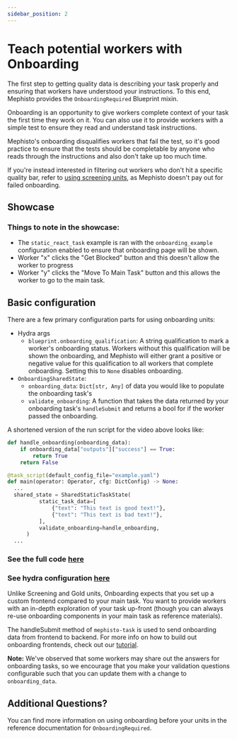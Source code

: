 ```yaml
---
sidebar_position: 2
---
```



# Teach potential workers with Onboarding

The first step to getting quality data is describing your task properly and ensuring that workers have understood your instructions. To this end, Mephisto provides the `OnboardingRequired` Blueprint mixin.

Onboarding is an opportunity to give workers complete context of your task the first time they work on it. You can also use it to provide workers with a simple test to ensure they read and understand task instructions.

Mephisto's onboarding disqualifies workers that fail the test, so it's good practice to ensure that the tests should be completable by anyone who reads through the instructions and also don't take up too much time.

If you're instead interested in filtering out workers who don't hit a specific quality bar, refer to [using screening units](../using_screen_units), as Mephisto doesn't pay out for failed onboarding.

## Showcase

<ReactPlayer
  playing
  controls
  width="100%"
  height="auto"
  url="https://user-images.githubusercontent.com/55665282/183139879-d252d899-454c-4c15-afaa-474e6f02812b.mp4"
/>

### Things to note in the showcase:

- The `static_react_task` example is ran with the `onboarding_example` configuration enabled to ensure that onboarding page will be shown.
- Worker "x" clicks the "Get Blocked" button and this doesn't allow the worker to progress
- Worker "y" clicks the "Move To Main Task" button and this allows the worker to go to the main task.

## Basic configuration

There are a few primary configuration parts for using onboarding units:

- Hydra args
  - `blueprint.onboarding_qualification`: A string qualification to mark a worker's onboarding status. Workers without this qualification will be shown the onboarding, and Mephisto will either grant a positive or negative value for this qualification to all workers that complete onboarding. Setting this to `None` disables onboarding.
- `OnboardingSharedState`:
  - `onboarding_data`: `Dict[str, Any]` of data you would like to populate the onboarding task's
  - `validate_onboarding`: A function that takes the data returned by your onboarding task's `handleSubmit` and returns a bool for if the worker passed the onboarding.

A shortened version of the run script for the video above looks like:

```python
def handle_onboarding(onboarding_data):
    if onboarding_data["outputs"]["success"] == True:
        return True
    return False

@task_script(default_config_file="example.yaml")
def main(operator: Operator, cfg: DictConfig) -> None:
  ...
  shared_state = SharedStaticTaskState(
          static_task_data=[
              {"text": "This text is good text!"},
              {"text": "This text is bad text!"},
          ],
          validate_onboarding=handle_onboarding,
      )
  ...
```

### See the full code [here](https://github.com/facebookresearch/Mephisto/blob/main/examples/static_react_task/run_task.py)

### See hydra configuration [here](https://github.com/facebookresearch/Mephisto/blob/main/examples/static_react_task/hydra_configs/conf/onboarding_example.yaml)

Unlike Screening and Gold units, Onboarding expects that you set up a custom frontend compared to your main task. You want to provide workers with an in-depth exploration of your task up-front (though you can always re-use onboarding components in your main task as reference materials).

The handleSubmit method of `mephisto-task` is used to send onboarding data from frontend to backend. For more info on how to build out onboarding frontends, check out our [tutorial](../../../tutorials/worker_controls).

**Note:** We've observed that some workers may share out the answers for onboarding tasks, so we encourage that you make your validation questions configurable such that you can update them with a change to `onboarding_data`.

## Additional Questions?

You can find more information on using onboarding before your units in the reference documentation for <Link target={null} to="pathname:///python_api/mephisto/abstractions/blueprints/mixins/onboarding_required.html">`OnboardingRequired`</Link>.
